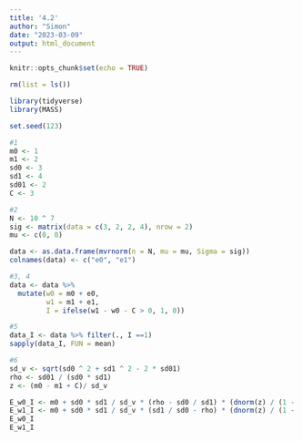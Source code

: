 ```yaml
---
title: '4.2'
author: "Simon"
date: "2023-03-09"
output: html_document
---
```


```r
knitr::opts_chunk$set(echo = TRUE)
```

```r
rm(list = ls())
```

```r
library(tidyverse)
library(MASS)
```

```r
set.seed(123)

#1
m0 <- 1
m1 <- 2
sd0 <- 3
sd1 <- 4
sd01 <- 2
C <- 3

#2
N <- 10 ^ 7
sig <- matrix(data = c(3, 2, 2, 4), nrow = 2)
mu <- c(0, 0)

data <- as.data.frame(mvrnorm(n = N, mu = mu, Sigma = sig))
colnames(data) <- c("e0", "e1")

#3, 4
data <- data %>%
  mutate(w0 = m0 + e0,
         w1 = m1 + e1,
         I = ifelse(w1 - w0 - C > 0, 1, 0))

#5
data_I <- data %>% filter(., I ==1)
sapply(data_I, FUN = mean)

#6
sd_v <- sqrt(sd0 ^ 2 + sd1 ^ 2 - 2 * sd01)
rho <- sd01 / (sd0 * sd1)
z <- (m0 - m1 + C)/ sd_v

E_w0_I <- m0 + sd0 * sd1 / sd_v * (rho - sd0 / sd1) * (dnorm(z) / (1 - pnorm(z)))
E_w1_I <- m0 + sd0 * sd1 / sd_v * (sd1 / sd0 - rho) * (dnorm(z) / (1 - pnorm(z)))
E_w0_I
E_w1_I
```